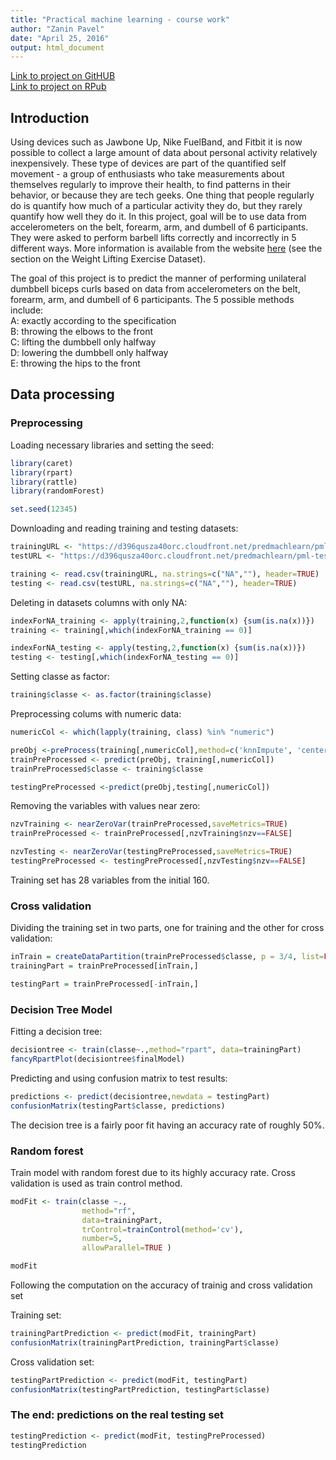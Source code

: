 ```yaml
---
title: "Practical machine learning - course work"
author: "Zanin Pavel"
date: "April 25, 2016"
output: html_document
---
```


[Link to project on GitHUB](https://github.com/Filareth2015/Practical-machine-learning)     
[Link to project on RPub](http://rpubs.com/Zanin_Pavel/175522)

## Introduction     

Using devices such as Jawbone Up, Nike FuelBand, and Fitbit it is now possible to collect a large amount of data about personal activity relatively inexpensively. These type of devices are part of the quantified self movement - a group of enthusiasts who take measurements about themselves regularly to improve their health, to find patterns in their behavior, or because they are tech geeks. One thing that people regularly do is quantify how much of a particular activity they do, but they rarely quantify how well they do it. In this project, goal will be to use data from accelerometers on the belt, forearm, arm, and dumbell of 6 participants. They were asked to perform barbell lifts correctly and incorrectly in 5 different ways. More information is available from the website [here](http://groupware.les.inf.puc-rio.br/har) (see the section on the Weight Lifting Exercise Dataset).

The goal of this project is to predict the manner of performing unilateral dumbbell biceps curls based on data from accelerometers on the belt, forearm, arm, and dumbell of 6 participants. The 5 possible methods include:     
A: exactly according to the specification     
B: throwing the elbows to the front     
C: lifting the dumbbell only halfway    
D: lowering the dumbbell only halfway    
E: throwing the hips to the front     

## Data processing     

### Preprocessing 

Loading necessary libraries and setting the seed:    
```r
library(caret)
library(rpart)
library(rattle)
library(randomForest)

set.seed(12345)
```

Downloading and reading training and testing datasets:    
```r
trainingURL <- "https://d396qusza40orc.cloudfront.net/predmachlearn/pml-training.csv"
testURL <- "https://d396qusza40orc.cloudfront.net/predmachlearn/pml-testing.csv"

training <- read.csv(trainingURL, na.strings=c("NA",""), header=TRUE)
testing <- read.csv(testURL, na.strings=c("NA",""), header=TRUE)
```

Deleting in datasets columns with only NA:
```r
indexForNA_training <- apply(training,2,function(x) {sum(is.na(x))}) 
training <- training[,which(indexForNA_training == 0)]

indexForNA_testing <- apply(testing,2,function(x) {sum(is.na(x))}) 
testing <- testing[,which(indexForNA_testing == 0)]
```

Setting classe as factor:
```r
training$classe <- as.factor(training$classe)
```

Preprocessing colums with numeric data:
```r
numericCol <- which(lapply(training, class) %in% "numeric")

preObj <-preProcess(training[,numericCol],method=c('knnImpute', 'center', 'scale'))
trainPreProcessed <- predict(preObj, training[,numericCol])
trainPreProcessed$classe <- training$classe

testingPreProcessed <-predict(preObj,testing[,numericCol])
```

Removing the variables with values near zero:
```r
nzvTraining <- nearZeroVar(trainPreProcessed,saveMetrics=TRUE)
trainPreProcessed <- trainPreProcessed[,nzvTraining$nzv==FALSE]

nzvTesting <- nearZeroVar(testingPreProcessed,saveMetrics=TRUE)
testingPreProcessed <- testingPreProcessed[,nzvTesting$nzv==FALSE]
```

Training set has 28 variables from the initial 160. 

### Cross validation

Dividing the training set in two parts, one for training and the other for cross validation:
```r
inTrain = createDataPartition(trainPreProcessed$classe, p = 3/4, list=FALSE)
trainingPart = trainPreProcessed[inTrain,]

testingPart = trainPreProcessed[-inTrain,]
```

### Decision Tree Model

Fitting a decision tree: 
```r
decisiontree <- train(classe~.,method="rpart", data=trainingPart)
fancyRpartPlot(decisiontree$finalModel)
```

Predicting and using confusion matrix to test results: 
```r
predictions <- predict(decisiontree,newdata = testingPart)
confusionMatrix(testingPart$classe, predictions)
```

The decision tree is a fairly poor fit having an accuracy rate of roughly 50%.

### Random forest

Train model with random forest due to its highly accuracy rate. Cross validation is used as train control method.

```r
modFit <- train(classe ~.,
                method="rf", 
                data=trainingPart, 
                trControl=trainControl(method='cv'), 
                number=5, 
                allowParallel=TRUE )

modFit
```

Following the computation on the accuracy of trainig and cross validation set

Training set:
```r
trainingPartPrediction <- predict(modFit, trainingPart)
confusionMatrix(trainingPartPrediction, trainingPart$classe)
```

Cross validation set:
```r
testingPartPrediction <- predict(modFit, testingPart)
confusionMatrix(testingPartPrediction, testingPart$classe)
```

### The end: predictions on the real testing set

```r
testingPrediction <- predict(modFit, testingPreProcessed)
testingPrediction
```
